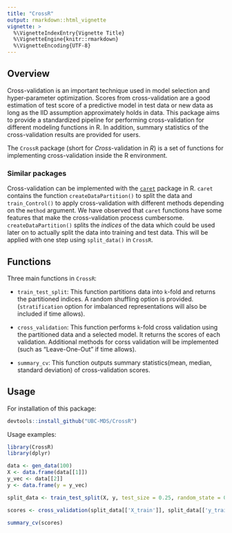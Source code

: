```yaml
---
title: "CrossR"
output: rmarkdown::html_vignette
vignette: >
  %\VignetteIndexEntry{Vignette Title}
  %\VignetteEngine{knitr::rmarkdown}
  %\VignetteEncoding{UTF-8}
---
```


## Overview

Cross-validation is an important technique used in model selection and hyper-parameter optimization. Scores from cross-validation are a good estimation of test score of a predictive model in test data or new data as long as the IID assumption approximately holds in data. This package aims to provide a standardized pipeline for performing cross-validation for different modeling functions in R. In addition, summary statistics of the cross-validation results are provided for users.  

The `CrossR` package (short for _Cross_-validation in _R_) is a set of functions for implementing cross-validation inside the R environment.  

### Similar packages

Cross-validation can be implemented with the [`caret`](https://cran.r-project.org/web/packages/caret/caret.pdf) package in R. `caret` contains the function `createDataPartition()` to split the data and `train_Control()` to apply cross-validation with different methods depending on the `method` argument. We have observed that `caret` functions have some features that make the cross-validation process cumbersome. `createDataPartition()` splits the *indices* of the data which could be used later on to actually split the data into training and test data. This will be applied with one step using `split_data()` in `CrossR`.


## Functions

Three main functions in `CrossR`:

- `train_test_split`: This function partitions data into `k`-fold and returns the partitioned indices. A random shuffling option is provided. (`stratification` option for imbalanced representations will also be included if time allows).

- `cross_validation`: This function performs `k`-fold cross validation using the partitioned data and a selected model. It returns the scores of each validation. Additional methods for corss validation will be implemented (such as "Leave-One-Out" if time allows).

- `summary_cv`: This function outputs summary statistics(mean, median, standard deviation) of cross-validation scores.


## Usage

For installation of this package:
```r
devtools::install_github("UBC-MDS/CrossR")
```

Usage examples:

```r
library(CrossR)
library(dplyr)

data <- gen_data(100)
X <- data.frame(data[[1]])
y_vec <- data[[2]]
y <- data.frame(y = y_vec)

split_data <- train_test_split(X, y, test_size = 0.25, random_state = 0, shuffle = TRUE)

scores <- cross_validation(split_data[['X_train']], split_data[['y_train']], k = 3, shuffle = TRUE, random_state = 0)

summary_cv(scores)
```
